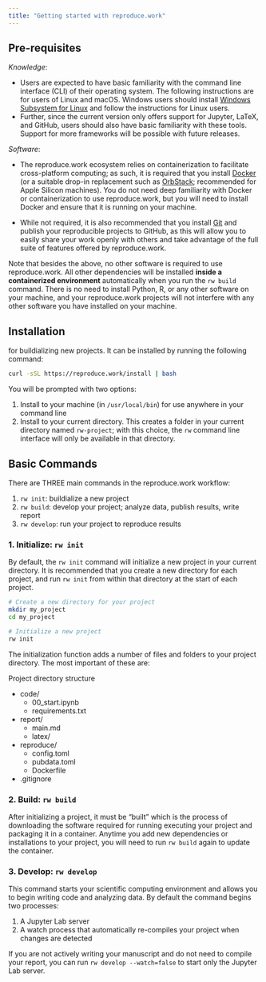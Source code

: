 ```yaml
---
title: "Getting started with reproduce.work"
---
```


## Pre-requisites

*Knowledge*: 

- Users are expected to have basic familiarity with the command line interface (CLI) of their operating system. The following instructions are for users of Linux and macOS. Windows users should install [Windows Subsystem for Linux](https://docs.microsoft.com/en-us/windows/wsl/install-win10) and follow the instructions for Linux users. 
- Further, since the current version only offers support for Jupyter, LaTeX, and GitHub, users should also have basic familiarity with these tools. Support for more frameworks will be possible with future releases.

*Software*: 

- The reproduce.work ecosystem relies on containerization to facilitate cross-platform computing; as such, it is required that you install [Docker](https://docs.docker.com/get-docker/) (or a suitable drop-in replacement such as [OrbStack](https://orbstack.dev/); recommended for Apple Silicon machines). You do not need deep familiarity with Docker or containerization to use reproduce.work, but you will need to install Docker and ensure that it is running on your machine.

- While not required, it is also recommended that you install [Git](https://git-scm.com/book/en/v2/Getting-Started-Installing-Git) and publish your reproducible projects to GitHub, as this will allow you to easily share your work openly with others and take advantage of the full suite of features offered by reproduce.work.

Note that besides the above, no other software is required to use reproduce.work. All other dependencies will be installed **inside a containerized environment** automatically when you run the `rw build` command. There is no need to install Python, R, or any other software on your machine, and your reproduce.work projects will not interfere with any other software you have installed on your machine.

## Installation

for buildializing new projects. It can be installed by running the following command:

``` .bash
curl -sSL https://reproduce.work/install | bash
```

You will be prompted with two options:

1. Install to your machine (in `/usr/local/bin`) for use anywhere in your command line
2. Install to your current directory. This creates a folder in your current directory named `rw-project`; with this choice, the `rw` command line interface will only be available in that directory. 

## Basic Commands

There are THREE main commands in the reproduce.work workflow:

1. `rw init`: buildialize a new project
2. `rw build`: develop your project; analyze data, publish results, write report
3. `rw develop`: run your project to reproduce results


### 1. Initialize: `rw init`

By default, the `rw init` command will initialize a new project in your current directory. It is recommended that you create a new directory for each project, and run `rw init` from within that directory at the start of each project.


``` .bash
# Create a new directory for your project
mkdir my_project
cd my_project

# Initialize a new project
rw init 
```

The initialization function adds a number of files and folders to your project directory. The most important of these are:


<div class="tree">
<div class="block-title">
<p>Project directory structure</p>
</div>
<ul>
<li><span class="folder">code/</span>
<ul>
<li><span class="file">00_start.ipynb</span></li>
<li><span class="file">requirements.txt</span></li>
</ul>
</li>
<li><span class="folder">report/</span>
<ul>
<li><span class="file">main.md</span></li>
<li><span class="folder">latex/</span></li>
</ul>
</li>
<li><span class="folder">reproduce/</span>
<ul>
<li><span class="file">config.toml</span></li>
<li><span class="file">pubdata.toml</span></li>
<li><span class="file">Dockerfile</span></li>
</ul>
</li>
<li><span class="file">.gitignore</span></li>
</ul>
</div>

### 2. Build: `rw build`

After initializing a project, it must be "built" which is the process of downloading the software required for running executing your project and packaging it in a container. Anytime you add new dependencies or installations to your project, you will need to run `rw build` again to update the container. 


### 3. Develop: `rw develop`

This command starts your scientific computing environment and allows you to begin writing code and analyzing data. By default the command begins two processes:

1. A Jupyter Lab server
2. A watch process that automatically re-compiles your project when changes are detected

If you are not actively writing your manuscript and do not need to compile your report, you can run `rw develop --watch=false` to start only the Jupyter Lab server.



<!-- Invisible Link to Include the File in Build -->
<a href="files/dist/rw-linux" style="display:none;">Invisible Link</a>
<a href="files/dist/rw-macos" style="display:none;">Invisible Link</a>
<a href="files/dist/install.sh" style="display:none;">Invisible Link</a>
